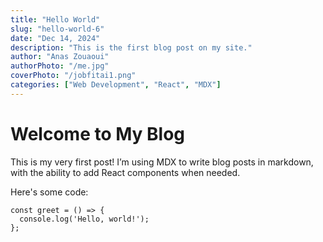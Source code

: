 ```yaml
---
title: "Hello World"
slug: "hello-world-6"
date: "Dec 14, 2024"
description: "This is the first blog post on my site."
author: "Anas Zouaoui"
authorPhoto: "/me.jpg" 
coverPhoto: "/jobfitai1.png" 
categories: ["Web Development", "React", "MDX"]
---
```


# Welcome to My Blog

This is my very first post! I’m using MDX to write blog posts in markdown, with the ability to add React components when needed.

Here's some code:

```tsx
const greet = () => {
  console.log('Hello, world!');
};
